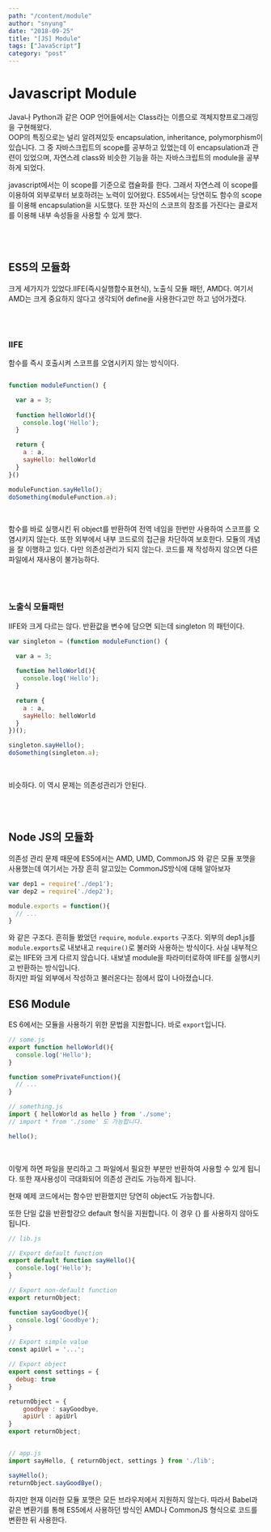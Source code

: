---
path: "/content/module"
author: "snyung"
date: "2018-09-25"
title: "[JS] Module"
tags: ["JavaScript"]
category: "post"
---

# Javascript Module

Java나 Python과 같은 OOP 언어들에서는 Class라는 이름으로 객체지향프로그래밍을 구현해왔다.
<br/>
OOP의 특징으로는 널리 알려져있듯 encapsulation, inheritance, polymorphism이 있습니다. 그 중 자바스크립트의  scope를 공부하고 있었는데 이 encapsulation과 관련이 있었으며, 자연스레 class와 비슷한 기능을 하는 자바스크립트의 module을 공부하게 되었다.
<br/>

javascript에서는 이 scope를 기준으로 캡슐화를 한다. 그래서 자연스레 이 scope를 이용하여 외부로부터 보호하려는 노력이 있어왔다. ES5에서는 당연히도 함수의 scope를 이용해 encapsulation을 시도했다. 또한 자신의 스코프의 참조를 가진다는 클로저를 이용해 내부 속성들을 사용할 수 있게 했다.

<br/>
<br/>

## ES5의 모듈화

크게 세가지가 있었다.IIFE(즉시실행함수표현식), 노출식 모듈 패턴, AMD다. 여기서 AMD는 크게 중요하지 않다고 생각되어 define을 사용한다고만 하고 넘어가겠다.

<br/>
<br/>

### IIFE

함수를 즉시 호출시켜 스코프를 오염시키지 않는 방식이다.

```javascript

function moduleFunction() {

  var a = 3;
  
  function helloWorld(){
    console.log('Hello');
  }

  return {
    a : a,
    sayHello: helloWorld
  }
}()

moduleFunction.sayHello();
doSomething(moduleFunction.a);

```

<br/>

함수를 바로 실행시킨 뒤 object를 반환하여 전역 네임을 한번만 사용하여 스코프를 오염시키지 않는다. 또한 외부에서 내부 코드로의 접근을 차단하여 보호한다. 모듈의 개념을 잘 이행하고 있다. 다만 의존성관리가 되지 않는다. 코드를 재 작성하지 않으면 다른 파일에서 재사용이 불가능하다.

<br/>
<br/>

### 노출식 모듈패턴

IIFE와 크게 다르는 않다. 반환값을 변수에 담으면 되는데 singleton 의 패턴이다.

```javascript
var singleton = (function moduleFunction() {

  var a = 3;
  
  function helloWorld(){
    console.log('Hello');
  }

  return {
    a : a,
    sayHello: helloWorld
  }
})();

singleton.sayHello();
doSomething(singleton.a);
```

<br/>

비슷하다. 이 역시 문제는 의존성관리가 안된다.

<br/>
<br/>

## Node JS의 모듈화

의존성 관리 문제 때문에 ES5에서는 AMD, UMD, CommonJS 와 같은 모듈 포맷을 사용했는데 여기서는 가장 흔히 알고있는 CommonJS방식에 대해 알아보자

```javascript
var dep1 = require('./dep1');  
var dep2 = require('./dep2');

module.exports = function(){  
  // ...
}
```

와 같은 구조다. 흔히들 봤었던 `require`,  `module.exports` 구조다. 외부의 dep1.js를 `module.exports`로 내보내고 `require()`로 불러와 사용하는 방식이다. 사실 내부적으로는 IIFE와 크게 다르지 않습니다. 내보낼 module을 파라미터로하여 IIFE를 실행시키고 반환하는 방식입니다.
<br/>
하지만 파일 외부에서 작성하고 불러온다는 점에서 많이 나아졌습니다.

## ES6 Module

ES 6에서는 모듈을 사용하기 위한 문법을 지원합니다. 바로 `export`입니다.

```javascript
// some.js
export function helloWorld(){  
  console.log('Hello');
}

function somePrivateFunction(){  
  // ...
}

// something.js
import { helloWorld as hello } from './some';
// import * from './some' 도 가능합니다.

hello();  
```

<br/>

이렇게 하면 파일을 분리하고 그 파일에서 필요한 부분만 반환하여 사용할 수 있게 됩니다. 또한 재사용성이 극대화되어 의존성 관리도 가능하게 됩니다.
<br/>

현재 예제 코드에서는 함수만 반환했지만 당연히 object도 가능합니다.
<br/>

또한 단일 값을 반환할걍으 default 형식을 지원합니다. 이 경우 {} 를 사용하지 않아도 됩니다.
<br/>

```javascript
// lib.js

// Export default function
export default function sayHello(){  
  console.log('Hello');
}

// Export non-default function
export returnObject;

function sayGoodbye(){  
  console.log('Goodbye');
}

// Export simple value
const apiUrl = '...';

// Export object
export const settings = {  
  debug: true
}

returnObject = {
    goodbye : sayGoodbye,
    apiUrl : apiUrl
}
export returnObject;


// app.js
import sayHello, { returnObject, settings } from './lib';

sayHello();  
returnObject.sayGoodBye();
```

하지만 현재 이러한 모듈 포맷은 모든 브라우저에서 지원하지 않는다. 따라서 Babel과 같은 변환기를 통해 ES5에서 사용하던 방식인 AMD나 CommonJS 형식으로 코드를 변환한 뒤 사용한다.
